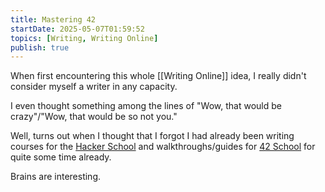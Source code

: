 ```yaml
---
title: Mastering 42
startDate: 2025-05-07T01:59:52
topics: [Writing, Writing Online]
publish: true
---
```


When first encountering this whole [[Writing Online]] idea, I really didn't consider myself a writer in any capacity.

I even thought something among the lines of "Wow, that would be crazy"/"Wow, that would be so not you."

Well, turns out when I thought that I forgot I had already been writing courses for the [Hacker School](https://hacker-school.de) and walkthroughs/guides for [42 School](https://www.42heilbronn.de/en/) for quite some time already. 

Brains are interesting.
